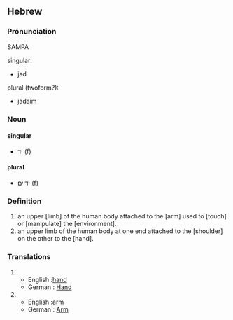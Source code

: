 ==Hebrew==
===Pronunciation===
SAMPA
;singular:
* jad
;plural (twoform?):
* jadaim


===Noun===
====singular====
* יד (f)

====plural====
* ידיים (f)
 
===Definition===
# an upper [limb] of the human body attached to the [arm] used to [touch] or [manipulate] the [environment].
# an upper limb of the human body at one end attached to the [shoulder] on the other to the [hand].
 
===Translations===
#
#* English :[[hand]]
#* German : [[Hand]]
#
#* English :[[arm]]
#* German : [[Arm]]